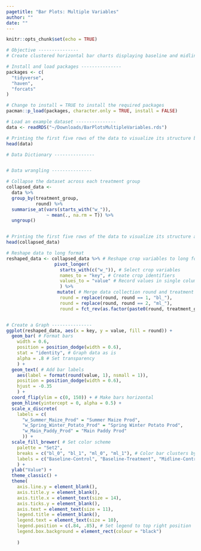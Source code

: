 ```yaml
---
pagetitle: "Bar Plots: Multiple Variables"
author: ""
date: ""
---
```


```r
knitr::opts_chunk$set(echo = TRUE)
```


```r
# Objective ---------------
# Create clustered horizontal bar charts displaying baseline and midline outcomes for treatment and control groups. Include clustered bars for Summer Maize, Spring Winter Potato, and Main Paddy crops. 

# Install and load packages ---------------
packages <- c(
  "tidyverse",
  "haven",
  "forcats"
)

# Change to install = TRUE to install the required packages
pacman::p_load(packages, character.only = TRUE, install = FALSE)

# Load an example dataset ---------------
data <- readRDS("~/Downloads/BarPlotsMultipleVariables.rds")

# Printing the first five rows of the data to visualize its structure before data wrangling
head(data)

# Data Dictionary ---------------


# Data wrangling ---------------

# Collapse the dataset across each treatment group
collapsed_data <- 
  data %>% 
  group_by(treatment_group, 
           round) %>%
  summarise_at(vars(starts_with("w_")),
               ~ mean(., na.rm = T)) %>%
  ungroup()


# Printing the first five rows of the data to visualize its structure after collapsing
head(collapsed_data)

# Reshape data to long format 
reshaped_data <- collapsed_data %>% # Reshape crop variables to long format
                  pivot_longer( 
                    starts_with(c("w_")), # Select crop variables
                    names_to = "key", # Create crop identifiers
                    values_to = "value" # Record values in single column
                    ) %>%
                   mutate( # Merge data collection round and treatment variables together
                    round = replace(round, round == 1, "bl_"),
                    round = replace(round, round == 2, "ml_"),
                    round = fct_rev(as.factor(paste0(round, treatment_group))))


# Create a Graph ---------------
ggplot(reshaped_data, aes(x = key, y = value, fill = round)) +
  geom_bar( # Format bars 
    width = 0.6, 
    position = position_dodge(width = 0.6),
    stat = "identity", # Graph data as is
    alpha = .8 # Set transparency 
    ) +
  geom_text( # Add bar labels 
    aes(label = format(round(value, 1), nsmall = 1)), 
    position = position_dodge(width = 0.6), 
    hjust = -0.35
    ) +
  coord_flip(ylim = c(0, 150)) + # Make bars horizontal 
  geom_hline(yintercept = 0, alpha = 0.5) +
  scale_x_discrete(
    labels = c( 
      "w_Summer_Maize_Prod" = "Summer Maize Prod", 
      "w_Spring_Winter_Potato_Prod" = "Spring Winter Potato Prod",
      "w_Main_Paddy_Prod" = "Main Paddy Prod"
      )) +
  scale_fill_brewer( # Set color scheme 
    palette = "Set2",
    breaks = c("bl_0", "bl_1", "ml_0", "ml_1"), # Color bar clusters by data collection round and treatment status
    labels = c("Baseline-Control", "Baseline-Treatment", "Midline-Control", "Midline-Treatment")
    ) +
  ylab("Value") +
  theme_classic() +
  theme(
    axis.line.y = element_blank(),
    axis.title.y = element_blank(),
    axis.title.x = element_text(size = 14),
    axis.ticks.y = element_blank(),
    axis.text = element_text(size = 11),
    legend.title = element_blank(),
    legend.text = element_text(size = 10),
    legend.position = c(.84, .85), # Set legend to top right position 
    legend.box.background = element_rect(colour = "black")
    
    )

```

